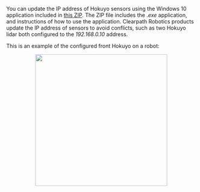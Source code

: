 You can update the IP address of Hokuyo sensors using the Windows 10 application included in [this ZIP](/assets/zip/hokuyo_ip_changing_tool.zip).
The ZIP file includes the _.exe_ application, and instructions of how to use the application.
Clearpath Robotics products update the IP address of sensors to avoid conflicts, such as two Hokuyo lidar both configured to the _192.168.0.10_ address.

This is an example of the configured front Hokuyo on a robot:

<center>
  <img
    src="/img/sensor_images/sensor_hokuyo_ust_1.png"
    width="350"
  />
</center>
